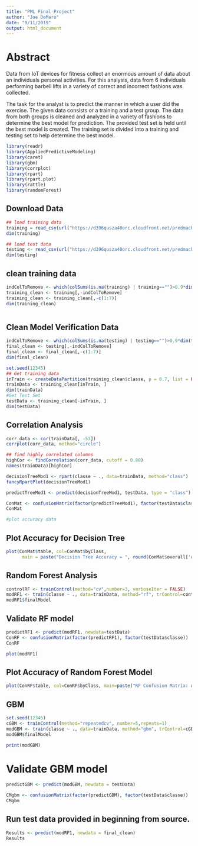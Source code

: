 ```yaml
---
title: "PML Final Project"
author: "Joe DeMaro"
date: "9/11/2019"
output: html_document
---
```


# Abstract
Data from IoT devices for fitness collect an enormous amount of data about an individuals personal activities.  For this analysis, data from 6 individuals performing barbell lifts in a variety of correct and incorrect fashions was collected. 

The task for the analyst is to predict the manner in which a user did the exercise.  The given data consists or a training and a test group.  The data from both groups is cleaned and analyzed in a variety of fashions to determine the best model for prediction. The provided test set is held until the best model is created.  The training set is divided into a training and testing set to help determine the best model.



```r
library(readr)
library(AppliedPredictiveModeling)
library(caret)
library(gbm)
library(corrplot)
library(rpart)
library(rpart.plot)
library(rattle)
library(randomForest)
```

## Download Data
```r
## load training data
training = read_csv(url("https://d396qusza40orc.cloudfront.net/predmachlearn/pml-training.csv"))
dim(training)

## load test data
testing <- read_csv(url("https://d396qusza40orc.cloudfront.net/predmachlearn/pml-testing.csv"))
dim(testing)
```
## clean training data

```r
indColToRemove <- which(colSums(is.na(training) | training=="")>0.9*dim(training)[1]) 
training_clean <- training[,-indColToRemove]
training_clean <- training_clean[,-c(1:7)]
dim(training_clean)



```

## Clean Model Verification Data
```r
indColToRemove <- which(colSums(is.na(testing) | testing=="")>0.9*dim(testing)[1]) 
final_clean <- testing[,-indColToRemove]
final_clean <- final_clean[,-c(1:7)]
dim(final_clean)
```

```r

set.seed(12345)
## Get training data
inTrain <- createDataPartition(training_clean$classe, p = 0.7, list = FALSE)
trainData <- training_clean[inTrain, ]
dim(trainData)
#Get Test Set
testData <- training_clean[-inTrain, ]
dim(testData)
```

## Correlation Analysis
```r
corr_data <- cor(trainData[, -53])
corrplot(corr_data, method="circle")

## find highly correlated columns
highCor <- findCorrelation(corr_data, cutoff = 0.80)
names(trainData)[highCor]

decisionTreeMod1 <- rpart(classe ~ ., data=trainData, method="class")
fancyRpartPlot(decisionTreeMod1)

predictTreeMod1 <- predict(decisionTreeMod1, testData, type = "class")

ConMat <- confusionMatrix(factor(predictTreeMod1), factor(testData$classe))
ConMat

#plot accuracy data
```
## Plot Accuracy for Decision Tree
```r
plot(ConMat$table, col=ConMat$byClass, 
      main = paste("Decision Tree Accuracy = ", round(ConMat$overall['Accuracy'],4)))
```
## Random Forest Analysis
```r
controlRF <- trainControl(method="cv",number=3, verboseIter = FALSE)
modRF1 <- train(classe ~ ., data=trainData, method="rf", trControl=controlRF)
modRF1$finalModel
```

## Validate RF model
```r
predictRF1 <- predict(modRF1, newdata=testData)
ConRF <- confusionMatrix(factor(predictRF1), factor(testData$classe))
ConRF

plot(modRF1)
```
## Plot Accuracy of Random Forest Model

```r

plot(ConRF$table, col=ConRF$byClass, main=paste("RF Confusion Matrix: Accuracy =", round(ConRF$overall['Accuracy'], 4)))
```
## GBM
```r
set.seed(12345)
cGBM <- trainControl(method="repeatedcv", number=5,repeats=1)
modGBM <- train(classe ~ ., data=trainData, method="gbm", trControl=cGBM, verbose=FALSE)
modGBM$finalModel

print(modGBM)
```
# Validate GBM model
```r
predictGBM <- predict(modGBM, newdata = testData)

CMgbm <- confusionMatrix(factor(predictGBM), factor(testData$classe))
CMgbm
```

## Run test data provided in beginning from source.
```r
Results <- predict(modRF1, newdata = final_clean)
Results
```
